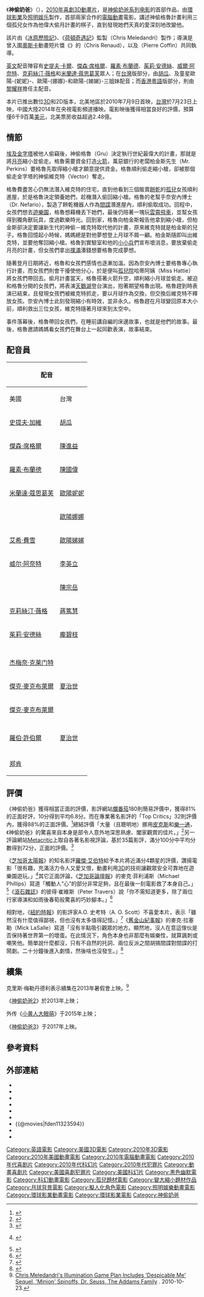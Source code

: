 {{noteTA
|G1=Show
|G2=Movie
|G3=IT
|1=zh-tw:格魯; zh-hk:犀利哥;
|2=zh-tw:小小兵; zh-hk:迷你兵; zh-cn:小黄人; 
|3=zh-tw:維克特; zh-hk:屈機; 
|4=zh-tw:奈安內博士; zh-hk:老花博士; 
|5=zh-tw:柏金斯; zh-hk:博金; 
|6=zh-tw:哈蒂阿姨; zh-hk:哈蒂小姐; 
|7=zh-cn:过山车; zh-hk:過山車; zh-tw:雲霄飛車;
|8=zh-tw:大丁; zh-hk:波兒;
|9=zh-tw:毛毛; zh-hk:嘉嘉; zh-cn:玛戈;
|10=zh-tw:蒂蒂; zh-hk:迪迪; zh-cn:伊迪斯;
|11=zh-tw:安安; zh-hk:玲玲; zh-cn:艾格尼丝;
|12=zh-tw:傑瑞; zh-hk:榮仔; zh-cn:杰瑞;
|13=zh-tw:大衛; zh-cn:大卫; zh-hk:阿的;
|14=zh-cn:佛瑞德; zh-tw:佛瑞德; zh-hk:費麥;
}}
{{Infobox film
| name           = 神偷奶爸
| original_name = {{lang|en|''Despicable Me''}}
| image          = Despicable Me poster.jpg
| caption        = 
| director       = [[皮耶·考芬|皮耶·考芬]]<br />[[克里斯·雷納德|克里斯·雷納德]]
| producer       = 約翰·柯恩<br />Janet Healy<br />[[克里斯·梅勒丹德利|克里斯·梅勒丹德利]]
| story          = 瑟吉歐·帕布羅
| writer         = Ken Daurio<br />Cinco Paul
| starring       = [[史提夫·卡爾|史提夫·卡爾]]<br />[[傑森·席格爾|傑森·席格爾]]<br />[[羅素·布蘭德|羅素·布蘭德]]<br />[[茱莉·安德絲|茱莉·安德絲]]<br />[[威爾·阿奈特|威爾·阿奈特]]<br />[[克莉絲汀·薇格|克莉絲汀·薇格]]<br />[[米蘭達·蔻思葛芙|米蘭達·蔻思葛芙]]<br />黛娜·蓋兒<br />[[艾希·費雪|艾希·費雪]]
| music          = [[漢斯·季默|漢斯·季默]]<br />Heitor Pereira<br />[[菲瑞·威廉斯|菲瑞·威廉斯]]
| editing        = Gregory Perler<br />Pam Ziegenhagen
| studio         = [[照明娱乐|照明娱乐]]
| distributor    = [[環球影業|環球影業]]
| released       = {{flagicon|USA}} 2010年7月9日<br />{{flagicon|ROC}} 2010年7月23日<br />{{flagicon|HKG}} 2010年8月5日<br />{{flagicon|KOR}} 2010年9月6日<br />{{flagicon|PRC}} 2014年（[[CCTV-6|CCTV-6]]佳片有约）/{{flagicon|HKG}}  10月1日 (重新上映) (特別版) 104 分鐘| runtime        = 95分鐘
| country        = {{美國電影產地}}
| language       = 英語
| followed_by    = [[神偷奶爸2|神偷奶爸2]]
| budget         = 6900萬美元<ref>[http://www.boxofficemojo.com/movies/?id=despicableme.htm Despicable Me (2010)] {{Wayback|url=http://www.boxofficemojo.com/movies/?id=despicableme.htm |date=20101119194026 }}. ''[[Box_Office_Mojo|Box Office Mojo]]''. Retrieved 2010-07-26.</ref>
| gross          = 5.43億美元
| cn_name        = 神偷奶爸<br>卑鄙的我<small>（未上映，影碟發行）</small>
| tw_name        = 神偷奶爸
| hk_name        = 壞蛋獎門人
}}

《'''神偷奶爸'''》（{{lang-en|''Despicable Me''}}），[[2010年電影|2010年]][[喜劇|喜劇]][[3D電影|3D]][[動畫片|動畫片]]，是[[神偷奶爸系列电影|神偷奶爸系列电影]]的首部作品，由[[環球影業|環球影業]]及[[照明娱乐|照明娱乐]]製作，首部兩家合作的[[電腦動畫|電腦動畫]]電影。講述神偷格魯計畫利用三個孤兒女作為他偉大偷月計畫的棋子，直到發現她們天真的愛深刻地改變他。

該片由《[[冰原歷險記|冰原歷險記]]》、《[[荷頓奇遇記|荷頓奇遇記]]》監製{{link-en|克里斯·梅勒丹德利|Chris Meledandri}}（Chris Meledandri）製作；導演是曾入圍[[奧斯卡|奧斯卡]]動畫短片獎《{{link-en|松鼠、堅果和時間機器|No Time for Nuts}}》的{{link-en|克里斯·雷納德|Chris_Renaud_(animator)}}（Chris Renaud），以及{{link-en|皮爾·考芬|Pierre Coffin}}（Pierre Coffin）共同執導。

[[英文|英文]]配音陣容有[[史提夫·卡爾|史提夫·卡爾]]、[[傑森·席格爾|傑森·席格爾]]、[[羅素·布蘭德|羅素·布蘭德]]、[[茱莉·安德絲|茱莉·安德絲]]、[[威爾·阿奈特|威爾·阿奈特]]、[[克莉絲汀·薇格|克莉絲汀·薇格]]和[[米蘭達·蔻思葛芙|米蘭達·蔻思葛芙]]眾人；在[[台灣|台灣]]版部分，由[[胡瓜|胡瓜]]、及童星歐陽-{妮妮}-、歐陽-{娜娜}-和歐陽-{娣娣}-三姐妹配音；而[[香港|香港]][[粵語|粵語]]版部分，則由[[黎耀祥|黎耀祥]]擔任主配音。

本片已推出數位[[3D電影|3D]]和2D版本，北美地區於2010年7月9日首映，[[台灣|台灣]]於7月23日上映，中國大陸2014年在央視電影頻道播映。電影映後獲得相當良好的評價，預算僅6千9百萬[[美元|美元]]，北美票房收益超過2.48億。

== 情節 ==
[[埃及|埃及]][[金字塔|金字塔]]被他人偷竊後，神偷格魯（Gru）決定執行世紀最偉大的計畫，那就是將[[月亮|月亮]]縮小並偷走。格魯需要資金打造[[火箭|火箭]]，萬惡銀行的老闆柏金斯先生（Mr. Perkins）要格魯先取得縮小槍才願意提供資金。格魯順利偷走縮小槍，卻被那個偷走金字塔的神偷維克特（Vector）奪走。

格魯費盡苦心仍無法潛入維克特的住宅，直到他看到三個販賣[[餅乾|餅乾]]的[[孤兒|孤兒]]女孩順利進屋，於是格魯決定領養她們，趁機潛入偷回縮小槍。格魯的老幫手奈安內博士（Dr. Nefario），製造了餅乾機器人作為[[間諜|間諜]]潛進屋內，順利偷取成功。回程中，女孩們想去[[遊樂園|遊樂園]]，格魯想藉機丟下她們，最後仍陪著一塊玩[[雲霄飛車|雲霄飛車]]，並幫女孩得到獨角獸玩具，度過歡樂時光。回到家，格魯向柏金斯報告他拿到縮小槍，但柏金斯卻決定要讓新生代的神偷－維克特取代他的計畫，原來維克特就是柏金斯的兒子。格魯回憶起小時候，媽媽總是對他夢想登上月球不屑一顧。柏金斯隨即叫出維克特，並要他奪回縮小槍。格魯到實驗室和他的[[小小兵_(角色)|小小兵]]們宣布壞消息，要放棄偷走月亮的計畫，但女孩們拿出[[撲滿|撲滿]]湊錢想要格魯完成夢想。

隨著登月日期將近，格魯和女孩們感情也逐漸加溫。因為奈安內博士要格魯專心執行計畫，而女孩們則會干擾使他分心，於是便叫[[孤兒院|孤兒院]]哈蒂阿姨（Miss Hattie）將女孩們帶回去。偷月計畫當天，格魯搭著火箭升空，順利縮小月球並偷走。被迫和格魯分開的女孩們，將表演[[天鵝湖|天鵝湖]]登台演出，抱著期望格魯出現。格魯趕到時表演已結束，且發現女孩們被維克特抓走，要以月球作為交換，但交換后維克特不釋放女孩。奈安內博士此刻發現縮小有時效，並非永久。格魯趕在月球變回原本大小前，順利救出三位女孩，維克特隨著月球來到太空中。

事件落幕後，格魯帶回女孩們，在睡前講自編的床邊故事，也就是他們的故事。最後，格魯邀請媽媽看女孩們在舞台上一起同歡表演，故事結束。

== 配音員 ==
{| class="wikitable"
!colspan=4|配音
!rowspan=2|角色
|-
!美國
!台灣
!香港
!中国大陸
|-
|[[史提夫·加維|史提夫·加維]]
|[[胡瓜|胡瓜]]
|[[黎耀祥|黎耀祥]]
|[[邓超|邓超]]
|格魯（Gru）
|-
|[[傑森·席格爾|傑森·席格爾]]
|[[陳進益|陳進益]]
|[[張振聲|張振聲]]
|
|維克特（Victor "Vector" Perkins）
|-
|[[羅素·布蘭德|羅素·布蘭德]]
|[[陳國偉_(配音員)|陳國偉]]
|[[李鎮洲|李鎮洲]]
|
|老花博士/奈安內博士（Dr. Nefario）
|-
|[[米蘭達·蔻思葛芙|米蘭達·蔻思葛芙]]
|[[歐陽妮妮|歐陽妮妮]]
|[[賴芸芬|賴芸芬]]
|
|毛毛/台譯：妮妮（Margo）
|-
|{{link-en|達娜·蓋爾|Dana_Gaier}}
|[[歐陽娜娜|歐陽娜娜]]
|[[麥智鈞|麥智鈞]]
|
|蒂蒂/台譯：娜娜（Edith）
|-
|[[艾希·費雪|艾希·費雪]]
|[[歐陽娣娣|歐陽娣娣]]
|[[梁綺庭|梁綺庭]]
|[[田雨橙|田雨橙]]
|安安/台譯：娣娣（Agnes）
|-
|[[威尔·阿奈特|威尔·阿奈特]]
|[[李英立|李英立]]
|[[周志輝|周志輝]]
|
|柏金斯先生（Mr. Perkins）
|-
|{{link-en|丹尼·麥克布萊德|Danny McBride}}
|[[陳宗岳|陳宗岳]]
|[[李建良_(配音員)|李建良]]
|
|佛瑞德（Fred）
|-
|[[克莉絲汀·薇格|克莉絲汀·薇格]]
|[[蔣篤慧|蔣篤慧]]
|[[郭碧珍|郭碧珍]]
|
|哈蒂阿姨（Miss Hattie）
|-
|[[茱莉·安德絲|茱莉·安德絲]]
|[[龐碧枝|龐碧枝]]
|[[雷思蘭|雷思蘭]]
|
|瑪妮拉（Marlena）
|-
|{{link-en|皮瑞·寇份|Pierre_Coffin}}
| 
|
|
|[[小小兵_(角色)|小小兵]]（The Minions）
|-
|{{link-en|克里斯·里拿德|Chris_Renaud_(animator)}}
|
|
|
|大衛（Dave）
|-
|[[杰梅奈·克莱门特|杰梅奈·克莱门特]]
|
|
|
|傑瑞（Jerry）
|-
|[[傑克·麥克布萊爾|傑克·麥克布萊爾]]
|[[夏治世|夏治世]]
|
|
|嘉年華拉客者（Carnival Barker）
|-
|[[傑克·麥克布萊爾|傑克·麥克布萊爾]]
|
|
|
|旅行者爸爸（Tourist Father）
|-
|{{link-en|明蒂·卡琳|Mindy_Kaling}}
|
|
|
|旅行者媽媽（Tourist Mother）
|-
|{{link-en|明蒂·卡琳|Mindy_Kaling}}
|
|
|
|大丁的母親（Justin's Mother）
|-
|[[羅伯·許伯爾|羅伯·許伯爾]]
|[[夏治世|夏治世]]
|
|
|廣播員（Anchor Man）
|-
|{{link-en|肯尼·大力歐|Cinco_Paul_and_Ken_Daurio}}
|
|
|
|埃及護衛（Egyptian Guard）
|-
|[[郑肯|郑肯]]
|
|
|
|脫口秀主持人（Talk Show Host）
|}

== 評價 ==
《神偷奶爸》獲得相當正面的評價，影評網站[[爛番茄|爛番茄]]180則簡易評價中，獲得81%的正面好評，10分得到平均6.8分。而在專業著名影評的「Top Critics」32則評價內，獲得88%的正面評價。<ref>{{cite web|url=http://www.rottentomatoes.com/m/1214097-despicable_me/?critic=creamcrop|title=Despicable Me – Cream of the Crop|work=[[Rotten_Tomatoes|Rotten Tomatoes]]|publisher=[[Flixster|Flixster]]|accessdate=2010-12-01|archive-url=https://web.archive.org/web/20100723235117/http://www.rottentomatoes.com/m/1214097-despicable_me/?critic=creamcrop|archive-date=2010-07-23|dead-url=no}}</ref>總結評價「大量（且聰明地）挪用[[皮克斯|皮克斯]]和[[樂一通|樂一通]]，《神偷奶爸》的驚喜來自本身是部令人意外地深思熟慮、闔家觀賞的佳片。」<ref name="tomatoes">{{cite web|title=Despicable Me Movie Reviews, Pictures|url=http://www.rottentomatoes.com/m/1214097-despicable_me|work=[[Rotten_Tomatoes|Rotten Tomatoes]]|publisher=[[Flixster|Flixster]]|accessdate=2010-12-01|archive-url=https://web.archive.org/web/20101203014938/http://www.rottentomatoes.com/m/1214097-despicable_me/|archive-date=2010-12-03|dead-url=no}}</ref>另一評論網站[[Metacritic|Metacritic]]上取自各著名影視評論，基於35篇影評，滿分100分中平均分數得到72分，正面的評價。<ref>{{cite web|url=http://www.metacritic.com/film/titles/despicableme|title=Despicable Me Reviews, Ratings, Credits, and More at Metacritic|work=[[Metacritic|Metacritic]]|publisher=[[CBS_Interactive|CBS Interactive]]|accessdate=2010-07-20|archive-url=https://web.archive.org/web/20100707191353/http://www.metacritic.com/film/titles/despicableme|archive-date=2010-07-07|dead-url=no}}</ref>

《[[芝加哥太陽報|芝加哥太陽報]]》的知名影評[[羅傑·艾伯特|羅傑·艾伯特]]給予本片將近滿分4顆星的評價，讚揚電影「很有趣，充滿活力令人又愛又恨，動畫利用[[3D|3D]]的技術讓觀眾安全可靠地在遊樂園遊玩。」<ref>{{cite web|url=http://rogerebert.suntimes.com/apps/pbcs.dll/article?AID=/20100707/REVIEWS/100709984|title=Despicable Me|work=rogerebert.com|first=Roger|last=Ebert|authorlink=Roger Ebert|date=2010-07-07|accessdate=2010-07-20|archive-url=https://web.archive.org/web/20100711034736/http://rogerebert.suntimes.com/apps/pbcs.dll/article?AID=%2F20100707%2FREVIEWS%2F100709984|archive-date=2010-07-11|dead-url=no}} {{Rating|3|4}}</ref>其它正面評論，《[[芝加哥論壇報|芝加哥論壇報]]》的麥克·菲利浦斯（Michael Phillips）寫道「觸動人“心”的部分非常足夠，且在最後一刻電影救了本身自己。」<ref>{{cite news|url=http://www.chicagotribune.com/entertainment/sc-mov-0706-despicable-me-20100708,0,3234214.column|title=''Despicable'' does battle with itself, but sentiment wins in the end|first=Michael|last=Phillips|authorlink=Michael Phillips (critic)|date=2010-07-08|work=[[Chicago_Tribune|Chicago Tribune]]|accessdate=2010-07-14|archive-url=https://web.archive.org/web/20100711113647/http://www.chicagotribune.com/entertainment/sc-mov-0706-despicable-me-20100708,0,3234214.column|archive-date=2010-07-11|dead-url=yes}}</ref>《[[滾石_(雜誌)|滾石雜誌]]》的彼得·崔維斯（Peter Travers）說「你不需知道更多，除了兩位行家導演和如雨後春筍般驚喜的巧妙腳本。」<ref>{{cite web|url=http://www.rollingstone.com/movies/reviews/17388/153378|title=Despicable Me|work=[[Rolling_Stone|Rolling Stone]]|first=Peter|last=Travers|authorlink=Peter Travers|accessdate=2010-07-14|archive-url=https://web.archive.org/web/20100711124948/http://www.rollingstone.com/movies/reviews/17388/153378|archive-date=2010-07-11|dead-url=no}}</ref>

相對地，《[[紐約時報|紐約時報]]》的影評家A.O. 史考特（A. O. Scott）不喜愛本片，表示「雖然沒有什麼值得鄙視，但也沒有太多值得記憶。」<ref>{{cite news|url=http://movies.nytimes.com/2010/07/09/movies/09despicable.html|title=''Despicable Me'' Lunar Toons and Cookie Capers|last=Scott|first=A. O.|authorlink=A. O. Scott|date=2010-07-09|work=[[The_New_York_Times|The New York Times]]|accessdate=2010-07-14|archive-url=https://web.archive.org/web/20100712154859/http://movies.nytimes.com/2010/07/09/movies/09despicable.html|archive-date=2010-07-12|dead-url=no}}</ref>《[[舊金山紀事報|舊金山紀事報]]》的麥克·拉塞勒（Mick LaSalle）寫道「沒有半點吸引觀眾的地方。顯然地，沒人在意這傢伙是否保持著世界第一的壞蛋。在此情況下，角色本身也非那麼有娛樂性，就算諷刺或嘲笑他。簡單說什麼都沒，只有不自然的托詞、兩位反派之間胡搞間諜對間諜的打鬧劇。二十分鐘後進入劇情，然後啥也沒發生。」<ref>{{cite news|url=http://www.sfgate.com/cgi-bin/article.cgi?f=/c/a/2010/07/08/MV441EAQI0.DTL|title=Review: ''Despicable Me''|work=SFGate|first=Mick|last=LaSalle|authorlink=Mick LaSalle|publisher=[[San_Francisco_Chronicle|San Francisco Chronicle]]|date=2010-07-09|accessdate=2010-07-14|archive-url=https://web.archive.org/web/20111228121903/http://www.sfgate.com/cgi-bin/article.cgi?f=%2Fc%2Fa%2F2010%2F07%2F08%2FMV441EAQI0.DTL|archive-date=2011-12-28|dead-url=no}}</ref>

== 續集 ==
克里斯·梅勒丹德利表示續集在2013年暑假會上映。<ref>[http://www.deadline.com/2010/07/chris-meledandris-illumination-game-plan-includes-despicable-me-sequel-minion-spinoffs-dr-seuss-the-addams-family/?_r=true Chris Meledandri's Illumination Game Plan Includes 'Despicable Me' Sequel, 'Minion' Spinoffs, Dr. Seuss, The Addams Family] {{Wayback|url=http://www.deadline.com/2010/07/chris-meledandris-illumination-game-plan-includes-despicable-me-sequel-minion-spinoffs-dr-seuss-the-addams-family/?_r=true |date=20100916082821 }}. 2010-10-23.</ref>

《[[神偷奶爸2|神偷奶爸2]]》於2013年上映；

外传《[[小黄人大眼萌|小黄人大眼萌]]》于2015年上映；

《[[神偷奶爸3|神偷奶爸3]]》于2017年上映。

== 參考資料 ==
{{Reflist|2}}

== 外部連結 ==
* {{IMDb title|1323594}}
* {{rotten-tomatoes|1214097}}
* {{metacritic film|despicable-me}}
* {{mojo title|despicableme}}
* {{amg movie|475296}}
* {{yahoomovie id|3391}}
* {{@movies|fden11323594}}
* {{Mtime|93043}}
* {{douban}}

{{神偷奶爸}}
{{照明娛樂}}
{{DEFAULTSORT:Despicable Me}}
{{Portal bar|美國|電影|動漫}}
[[Category:英語電影|Category:英語電影]]
[[Category:美國3D電影|Category:美國3D電影]]
[[Category:2010年3D電影|Category:2010年3D電影]]
[[Category:2010年美國動畫電影|Category:2010年美國動畫電影]]
[[Category:2010年電腦動畫電影|Category:2010年電腦動畫電影]]
[[Category:2010年代喜剧片|Category:2010年代喜剧片]]
[[Category:2010年代科幻片|Category:2010年代科幻片]]
[[Category:2010年代犯罪片|Category:2010年代犯罪片]]
[[Category:動畫喜劇片|Category:動畫喜劇片]]
[[Category:美國喜劇犯罪片|Category:美國喜劇犯罪片]]
[[Category:美國科幻片|Category:美國科幻片]]
[[Category:黑色幽默電影|Category:黑色幽默電影]]
[[Category:科幻動畫電影|Category:科幻動畫電影]]
[[Category:孤兒題材電影|Category:孤兒題材電影]]
[[Category:變大縮小題材作品|Category:變大縮小題材作品]]
[[Category:月球背景電影|Category:月球背景電影]]
[[Category:擬人化角色電影|Category:擬人化角色電影]]
[[Category:照明娛樂動畫電影|Category:照明娛樂動畫電影]]
[[Category:環球影業動畫電影|Category:環球影業動畫電影]]
[[Category:環球影業電影|Category:環球影業電影]]
[[Category:神偷奶爸|Category:神偷奶爸]]